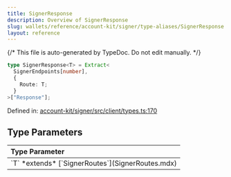 ```yaml
---
title: SignerResponse
description: Overview of SignerResponse
slug: wallets/reference/account-kit/signer/type-aliases/SignerResponse
layout: reference
---
```


{/* This file is auto-generated by TypeDoc. Do not edit manually. */}

```ts
type SignerResponse<T> = Extract<
  SignerEndpoints[number],
  {
    Route: T;
  }
>["Response"];
```

Defined in: [account-kit/signer/src/client/types.ts:170](https://github.com/alchemyplatform/aa-sdk/blob/153785ddc87beb160382c2bae7dbafa4a66ade9a/account-kit/signer/src/client/types.ts#L170)

## Type Parameters

<table>
  <thead>
    <tr>
      <th align="left">Type Parameter</th>
    </tr>
  </thead>

  <tbody>
    <tr>
      <td>
        `T` *extends* [`SignerRoutes`](SignerRoutes.mdx)
      </td>
    </tr>
  </tbody>
</table>

